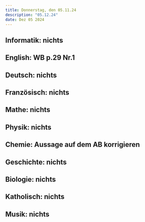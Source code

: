 ```yaml
---
title: Donnerstag, den 05.11.24
description: "05.12.24"
date: Dez 05 2024
---
```


## Informatik: nichts
## English: WB p.29 Nr.1
## Deutsch: nichts
## Französisch: nichts
## Mathe: nichts
## Physik: nichts
## Chemie: Aussage auf dem AB korrigieren
## Geschichte: nichts
## Biologie: nichts
## Katholisch: nichts
## Musik: nichts